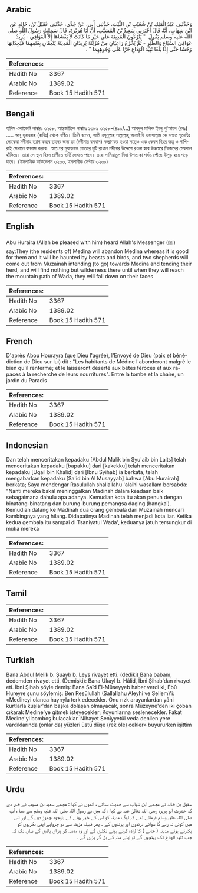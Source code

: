 ## Arabic


<div dir="rtl" lang="ar" style={{fontSize:'larger',backgroundColor:'#f8f9fa',padding:20}}>
وَحَدَّثَنِي عَبْدُ الْمَلِكِ بْنُ شُعَيْبِ بْنِ اللَّيْثِ، حَدَّثَنِي أَبِي، عَنْ جَدِّي، حَدَّثَنِي عُقَيْلُ بْنُ، خَالِدٍ عَنِ ابْنِ شِهَابٍ، أَنَّهُ قَالَ أَخْبَرَنِي سَعِيدُ بْنُ الْمُسَيَّبِ، أَنَّ أَبَا هُرَيْرَةَ، قَالَ سَمِعْتُ رَسُولَ اللَّهِ صلى الله عليه وسلم يَقُولُ ‏ "‏ يَتْرُكُونَ الْمَدِينَةَ عَلَى خَيْرِ مَا كَانَتْ لاَ يَغْشَاهَا إِلاَّ الْعَوَافِي - يُرِيدُ عَوَافِيَ السِّبَاعِ وَالطَّيْرِ - ثُمَّ يَخْرُجُ رَاعِيَانِ مِنْ مُزَيْنَةَ يُرِيدَانِ الْمَدِينَةَ يَنْعِقَانِ بِغَنَمِهِمَا فَيَجِدَانِهَا وَحْشًا حَتَّى إِذَا بَلَغَا ثَنِيَّةَ الْوَدَاعِ خَرَّا عَلَى وُجُوهِهِمَا ‏"‏ ‏.‏
</div>
<div style={{backgroundColor:'#f8f9fa',padding:20, marginBottom: 10}}><table> <thead> <tr> <th>References:</th> <th></th> </tr> </thead> <tbody><tr><td>Hadith No</td><td>3367</td></tr><tr><td>Arabic No</td><td>1389.02</td></tr><tr><td>Reference</td><td>Book 15 Hadith 571</td></tr></tbody></table></div>

## Bengali


<div dir="ltr" lang="bn" style={{fontSize:'larger',backgroundColor:'#f8f9fa',padding:20}}>
হাদিস একাডেমি নাম্বারঃ ৩২৫৮, আন্তর্জাতিক নাম্বারঃ ১৩৮৯ ৩২৫৮-(৪৯৯/...) আবদুল মালিক ইবনু শু'আয়ব (রহঃ) ..... আবূ হুরায়রাহ (রাযিঃ) থেকে বর্ণিত। তিনি বলেন, আমি রসূলুল্লাহ সাল্লাল্লাহু আলাইহি ওয়াসাল্লাম কে বলতে শুনেছিঃ লোকেরা মদীনাহ ত্যাগ করবে তাদের জন্য তা (মদীনায় বসবাস) কল্যাণকর হওয়া সত্ত্বেও এবং কেবল হিংস্র জন্তু ও পাখিরাই সেখানে বসবাস করবে। অতঃপর মুযায়নাহ গোত্রের দুটি রাখাল মদীনার উদ্দেশে রওনা হবে উচ্চস্বরে নিজেদের মেষপাল হাঁকিয়ে। তারা সে স্থান হিংস প্রাণীতে ভর্তি দেখতে পাবে। তারা সানিয়াতুল বিদা উপত্যকা পর্যন্ত পৌছে উপুড় হয়ে পড়ে যাবে। (ইসলামিক ফাউন্ডেশন ৩২৩৩, ইসলামীক সেন্টার ৩২৩০)
</div>
<div style={{backgroundColor:'#f8f9fa',padding:20, marginBottom: 10}}><table> <thead> <tr> <th>References:</th> <th></th> </tr> </thead> <tbody><tr><td>Hadith No</td><td>3367</td></tr><tr><td>Arabic No</td><td>1389.02</td></tr><tr><td>Reference</td><td>Book 15 Hadith 571</td></tr></tbody></table></div>

## English


<div dir="ltr" lang="en" style={{fontSize:'larger',backgroundColor:'#f8f9fa',padding:20}}>
Abu Huraira (Allah be pleased with him) heard Allah's Messenger (ﷺ) say:They (the residents of) Medina will abandon Medina whereas it is good for them and it will be haunted by beasts and birds, and two shepherds will come out from Muzainah intending (to go) towards Medina and tending their herd, and will find nothing but wilderness there until when they will reach the mountain path of Wada, they will fall down on their faces
</div>
<div style={{backgroundColor:'#f8f9fa',padding:20, marginBottom: 10}}><table> <thead> <tr> <th>References:</th> <th></th> </tr> </thead> <tbody><tr><td>Hadith No</td><td>3367</td></tr><tr><td>Arabic No</td><td>1389.02</td></tr><tr><td>Reference</td><td>Book 15 Hadith 571</td></tr></tbody></table></div>

## French


<div dir="ltr" lang="fr" style={{fontSize:'larger',backgroundColor:'#f8f9fa',padding:20}}>
D'après Abou Hourayra (que Dieu l'agrée), l'Envoyé de Dieu (paix et bénédiction de Dieu sur lui) dit : "Les habitants de Médine l'abonderont malgré le bien qu'il renferme; et le laisseront déserté aux bêtes féroces et aux rapaces à la recherche de leurs nourritures". Entre la tombe et la chaire, un jardin du Paradis
</div>
<div style={{backgroundColor:'#f8f9fa',padding:20, marginBottom: 10}}><table> <thead> <tr> <th>References:</th> <th></th> </tr> </thead> <tbody><tr><td>Hadith No</td><td>3367</td></tr><tr><td>Arabic No</td><td>1389.02</td></tr><tr><td>Reference</td><td>Book 15 Hadith 571</td></tr></tbody></table></div>

## Indonesian


<div dir="ltr" lang="id" style={{fontSize:'larger',backgroundColor:'#f8f9fa',padding:20}}>
Dan telah menceritakan kepadaku [Abdul Malik bin Syu'aib bin Laits] telah menceritakan kepadaku [bapakku] dari [kakekku] telah menceritakan kepadaku [Uqail bin Khalid] dari [Ibnu Syihab] ia berkata, telah mengabarkan kepadaku [Sa'id bin Al Musayyab] bahwa [Abu Hurairah] berkata; Saya mendengar Rasulullah shallallahu 'alaihi wasallam bersabda: "Nanti mereka bakal meninggalkan Madinah dalam keadaan baik sebagaimana dahulu apa adanya. Kemudian kota itu akan penuh dengan binatang-binatang dan burung-burung pemangsa daging (bangkai). Kemudian datang ke Madinah dua orang gembala dari Muzainah mencari kambingnya yang hilang. Didapatinya Madinah telah menjadi kota liar. Ketika kedua gembala itu sampai di Tsaniyatul Wada', keduanya jatuh tersungkur di muka mereka
</div>
<div style={{backgroundColor:'#f8f9fa',padding:20, marginBottom: 10}}><table> <thead> <tr> <th>References:</th> <th></th> </tr> </thead> <tbody><tr><td>Hadith No</td><td>3367</td></tr><tr><td>Arabic No</td><td>1389.02</td></tr><tr><td>Reference</td><td>Book 15 Hadith 571</td></tr></tbody></table></div>

## Tamil


<div dir="ltr" lang="ta" style={{fontSize:'larger',backgroundColor:'#f8f9fa',padding:20}}>

</div>
<div style={{backgroundColor:'#f8f9fa',padding:20, marginBottom: 10}}><table> <thead> <tr> <th>References:</th> <th></th> </tr> </thead> <tbody><tr><td>Hadith No</td><td>3367</td></tr><tr><td>Arabic No</td><td>1389.02</td></tr><tr><td>Reference</td><td>Book 15 Hadith 571</td></tr></tbody></table></div>

## Turkish


<div dir="ltr" lang="tr" style={{fontSize:'larger',backgroundColor:'#f8f9fa',padding:20}}>
Bana Abdul Melik b. Şuayb b. Leys rivayet etti. (dediki) Bana babam, dedemden rivayet etti, (Demişki): Bana UkayI b. Hâlid, İbni Şihab'dan rivayet eti. İbni Şihab şöyle demiş: Bana Saîd El-Müseyyeb haber verdi ki, Ebû Hureyre şunu söylemiş: Ben Resûlullah (Sallallahu Aleyhi ve Sellem)'i: «Medîneyi olanca hayrıyla terk edecekler. Onu rızk arayanlardan yâni kurtlarla kuşlar'dan başka dolaşan olmayacak, sonra Müzeyne'den iki çoban çıkarak Medine'ye gitmek isteyecekler; Koyunlarına seslenecekler. Fakat Medine'yi bomboş bulacaklar. Nihayet Seniyyetûi veda denilen yere vardıklarında (onlar da) yüzleri üstü düşe (rek öle) cekler» buyururken işittim
</div>
<div style={{backgroundColor:'#f8f9fa',padding:20, marginBottom: 10}}><table> <thead> <tr> <th>References:</th> <th></th> </tr> </thead> <tbody><tr><td>Hadith No</td><td>3367</td></tr><tr><td>Arabic No</td><td>1389.02</td></tr><tr><td>Reference</td><td>Book 15 Hadith 571</td></tr></tbody></table></div>

## Urdu


<div dir="rtl" lang="ur" style={{fontSize:'larger',backgroundColor:'#f8f9fa',padding:20}}>
عقیل بن خالد نے مجھے ابن شہاب سے حدیث سنائی ، انھوں نے کہا : مجھے سعید بن مسیب نے خبر دی کہ حضرت ابو ہریرہ رضی اللہ تعالیٰ عنہ نے کہا : کہ میں نے رسول اللہ صلی اللہ علیہ وسلم سے سنا ، آپ صلی اللہ علیہ وسلم فرماتے تھے کہ لوگ مدینہ کو اس کے خیر ہونے کے باوجود چھوڑ دیں گے اور اس میں کوئی نہ رہے گا سوائے درندوں اور پرندوں کے ۔ پھر قبیلہ مزینہ سے دو چرواہے اپنی بکریوں کو پکارتے ہوئے مدینہ ( جانے ) کا ارادہ کرتے ہوئے نکلیں گے اور وہ مدینہ کو ویران پائیں گے یہاں تک کہ جب ثنیۃ الوداع تک پہنچیں گے تو اپنے منہ کے بل گر پڑیں گے ۔
</div>
<div style={{backgroundColor:'#f8f9fa',padding:20, marginBottom: 10}}><table> <thead> <tr> <th>References:</th> <th></th> </tr> </thead> <tbody><tr><td>Hadith No</td><td>3367</td></tr><tr><td>Arabic No</td><td>1389.02</td></tr><tr><td>Reference</td><td>Book 15 Hadith 571</td></tr></tbody></table></div>